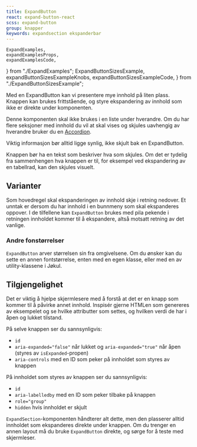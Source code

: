 ```yaml
---
title: ExpandButton
react: expand-button-react
scss: expand-button
group: knapper
keywords: expandsection ekspanderbar
---
```


    ExpandExamples,
    expandExamplesProps,
    expandExamplesCode,
} from "./ExpandExamples";
    ExpandButtonSizesExample,
    expandButtonSizesExampleKnobs,
    expandButtonSizesExampleCode,
} from "./ExpandButtonSizesExample";

<Ingress>
    Med en ExpandButton kan vi presentere mye innhold på liten plass. Knappen
    kan brukes frittstående, og styre ekspandering av innhold som ikke er
    direkte under komponenten.
</Ingress>

<ComponentExample
    title="ExpandButton"
    component={ExpandExamples}
    knobs={expandExamplesProps}
    codeExample={expandExamplesCode}
/>

Denne komponenten skal ikke brukes i en liste under hverandre. Om du har flere seksjoner med innhold du vil at skal vises og skjules uavhengig av hverandre bruker du en [Accordion](/komponenter/accordion).

Viktig informasjon bør alltid ligge synlig, ikke skjult bak en ExpandButton.

Knappen bør ha en tekst som beskriver hva som skjules. Om det er tydelig fra sammenhengen hva knappen er til, for eksempel ved ekspandering av en tabellrad, kan den skjules visuelt.

## Varianter

Som hovedregel skal ekspanderingen av innhold skje i retning nedover. Et unntak er dersom du har innhold i en bunnmeny som skal ekspanderes oppover. I de tilfellene kan `ExpandButton` brukes med pila pekende i retningen innholdet kommer til å ekspandere, altså motsatt retning av det vanlige.

<PortalImage
    src="/assets/documentation/expand-button/expand-button-footer-expand-up.png"
    caption="Et eksempel på en footer med innhold som kan ekspanderes. Øverst ser vi lukket tilstand, med pil pekende oppover. Under ser vi åpen tilstand, med pilen pekende nedover."
/>

### Andre fonstørrelser

`ExpandButton` arver størrelsen sin fra omgivelsene. Om du ønsker kan du sette en annen fontstørrelse, enten med en egen klasse, eller med en av utility-klassene i Jøkul.

<ComponentExample
    title="Ulike størrelser"
    component={ExpandButtonSizesExample}
    knobs={expandButtonSizesExampleKnobs}
    codeExample={expandButtonSizesExampleCode}
/>

## Tilgjengelighet

Det er viktig å hjelpe skjermlesere med å forstå at det er en knapp som kommer til å påvirke annet innhold. Inspisér gjerne HTMLen som genereres av eksempelet og se hvilke attributter som settes, og hvilken verdi de har i åpen og lukket tilstand.

På selve knappen ser du sannsynligvis:

-   `id`
-   `aria-expanded="false"` når lukket og `aria-expanded="true"` når åpen (styres av `isExpanded`-propen)
-   `aria-controls` med en ID som peker på innholdet som styres av knappen

På innholdet som styres av knappen ser du sannsynligvis:

-   `id`
-   `aria-labelledby` med en ID som peker tilbake på knappen
-   `role="group"`
-   `hidden` hvis innholdet er skjult

`ExpandSection`-komponenten håndterer alt dette, men den plasserer alltid innholdet som ekspanderes direkte under knappen. Om du trenger en annen layout må du bruke `ExpandButton` direkte, og sørge for å teste med skjermleser.
